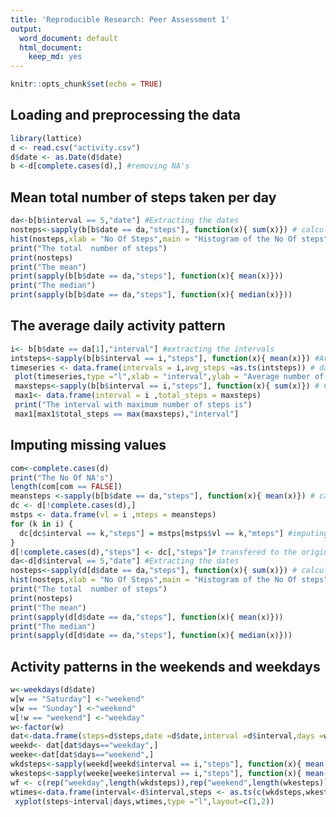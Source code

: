 ```yaml
---
title: 'Reproducible Research: Peer Assessment 1'
output:
  word_document: default
  html_document:
    keep_md: yes
---
```


```r
knitr::opts_chunk$set(echo = TRUE)
```
## Loading and preprocessing the data
```r
library(lattice)
d <- read.csv("activity.csv")
d$date <- as.Date(d$date)
b <-d[complete.cases(d),] #removing NA's
```
## Mean total number of steps taken per day
```r
da<-b[b$interval == 5,"date"] #Extracting the dates
nosteps<-sapply(b[b$date == da,"steps"], function(x){ sum(x)}) # calculating total number of steps per day
hist(nosteps,xlab = "No Of Steps",main = "Histogram of the No Of steps" ,col ="red")
print("The total  number of steps")
print(nosteps)
print("The mean")
print(sapply(b[b$date == da,"steps"], function(x){ mean(x)}))
print("The median")
print(sapply(b[b$date == da,"steps"], function(x){ median(x)}))

```
## The average daily activity pattern
```r
i<- b[b$date == da[1],"interval"] #extracting the intervals
intsteps<-sapply(b[b$interval == i,"steps"], function(x){ mean(x)}) #Average No Of steps per interval
timeseries <- data.frame(intervals = i,avg_steps =as.ts(intsteps)) # data frame for the plot
 plot(timeseries,type ="l",xlab = "interval",ylab = "Average number of steps",main = "Time series plot") # the plot
 maxsteps<-sapply(b[b$interval == i,"steps"], function(x){ sum(x)}) # Calculating total number of steps per interval
 max1<- data.frame(interval = i ,total_steps = maxsteps)
 print("The interval with maximum number of steps is")
 max1[max1$total_steps == max(maxsteps),"interval"]

```
## Imputing missing values
```r
com<-complete.cases(d)
print("The No Of NA's")
length(com[com == FALSE])
meansteps <-sapply(b[b$date == da,"steps"], function(x){ mean(x)}) # calculating mean steps
dc <- d[!complete.cases(d),]
mstps <- data.frame(vl = i ,mteps = meansteps)
for (k in i) {
  dc[dc$interval == k,"steps"] = mstps[mstps$vl == k,"mteps"] #imputing missing values with mean values
}
d[!complete.cases(d),"steps"] <- dc[,"steps"]# transfered to the original data frame
da<-d[d$interval == 5,"date"] #Extracting the dates
nosteps<-sapply(d[d$date == da,"steps"], function(x){ sum(x)}) # calculating total number of steps per day
hist(nosteps,xlab = "No Of Steps",main = "Histogram of the No Of steps" ,col ="red")
print("The total  number of steps")
print(nosteps)
print("The mean")
print(sapply(d[d$date == da,"steps"], function(x){ mean(x)}))
print("The median")
print(sapply(d[d$date == da,"steps"], function(x){ median(x)}))
```
## Activity patterns in the weekends and weekdays
```r
w<-weekdays(d$date)
w[w == "Saturday"] <-"weekend"
w[w == "Sunday"] <-"weekend"
w[!w == "weekend"] <-"weekday"
w<-factor(w)
dat<-data.frame(steps=d$steps,date =d$date,interval =d$interval,days =w)#NEW data frame with the weekends and weekdays classification
weekd<- dat[dat$days=="weekday",]
weeke<-dat[dat$days=="weekend",]
wkdsteps<-sapply(weekd[weekd$interval == i,"steps"], function(x){ mean(x)})#mean steps for weekday
wkesteps<-sapply(weeke[weeke$interval == i,"steps"], function(x){ mean(x)})#mean steps for weekend
wf <- c(rep("weekday",length(wkdsteps)),rep("weekend",length(wkesteps)))
wtimes<-data.frame(interval<-d$interval,steps <- as.ts(c(wkdsteps,wkesteps)),days <-factor(wf))
 xyplot(steps~interval|days,wtimes,type ="l",layout=c(1,2))
```